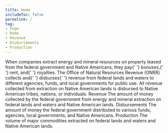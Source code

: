 ```yaml
---
title: Home 
includeToc: false
permalink: /
tag:
- Page
- Home
- Revenue
- Disbursements
- Production
---
```


<Container maxWidth="lg">
  <Box component="h2" pb={5} fontWeight="normal" style={{ lineHeight: '2.25rem' }}>
    When companies extract energy and mineral resources on property
    leased from the federal government and Native Americans, they pay{' '}
  <GlossaryTerm>bonuses</GlossaryTerm>,{' '}
  <GlossaryTerm>rent</GlossaryTerm>, and{' '}
  <GlossaryTerm>royalties</GlossaryTerm>. The
    Office of Natural Resources Revenue (ONRR) collects and{' '}
  <GlossaryTerm>disburses</GlossaryTerm>{' '}
    revenue from federal lands and waters to different agencies,
    funds, and local governments for public use. All revenue collected
    from extraction on Native American lands is disbursed to Native
    American tribes, nations, or individuals.
  </Box>
</Container>
<Container maxWidth="lg">
  <Box mb={2}>
    <Grid container spacing={0}>
      <Grid item xs={12} md={12}>
        <Tabtastic selected={props.location.search}>
          <TabtasticTab label="Revenue">
            <Grid container m={0} spacing={4}>
              <Grid item xs={12} sm={6}>
                <Typography variant="h2">
                  Revenue
                </Typography>
              </Grid>
              <Grid item xs={12} sm={6}>
                <Box pt={3.5}>
                  <LocationLink
                    linkTitle="Revenue by location"
                    linkUrl="/explore?data=revenue"
                      />
                </Box>
              </Grid>
              <Grid item sm={12}>
                <Typography variant="body1">
                  The amount of money collected by the federal government from energy and mineral extraction on federal lands and waters and Native American lands.
                </Typography>
              </Grid>
              <Grid item xs={12} md={8}>
                <TotalRevenue />
              </Grid>
              <Grid item xs={12} md={4}>
                <RevenueTrends />
              </Grid>
              <Grid item xs={12}>
                <ExploreRevenue />
              </Grid>
            </Grid>
          </TabtasticTab>
          <TabtasticTab label="Disbursements">
            <Grid container spacing={4}>
              <Grid item xs={12} sm={6}>
                <Typography variant="h2">
                  Disbursements
                </Typography>
              </Grid>
              <Grid item xs={12} sm={6}>
                <Box pt={3.5}>
                  <LocationLink
                    linkTitle="Disbursements by location"
                    linkUrl="/explore?data=disbursements" />
                </Box>
              </Grid>
              <Grid item sm={12}>
                <Typography variant="body1">
                  The amount of money the federal government distributed to various funds, agencies, local governments, and Native Americans.
                </Typography>
              </Grid>
              <Grid item xs={12} md={8}>
                <TotalDisbursements />
              </Grid>
              <Grid item xs={12} md={4}>
                <DisbursementTrends />
              </Grid>
              <Grid item xs={12}>
                <ExploreDisbursements />
              </Grid>
            </Grid>
          </TabtasticTab>
          <TabtasticTab label="Production">
            <Grid container spacing={4}>
              <Grid item xs={12}>
                <Typography variant="h2">
                  Production
                </Typography>
                <Typography variant="body1">
                  The volume of major commodities extracted on federal lands and waters and Native American lands.
                </Typography>
              </Grid>
              <Grid item xs={12}>
                <TotalProduction />
              </Grid>
              <Grid item xs={12}>
                <ExploreProduction />
              </Grid>
            </Grid>
          </TabtasticTab>
        </Tabtastic>
      </Grid>
    </Grid>
  </Box>
</Container>
<Container maxWidth={false} component="section" style={{ backgroundColor: '#f0f6fa' }}>
  <Container maxWidth="lg">
    <WhatsNew />
  </Container>
</Container>